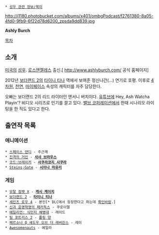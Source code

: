  * [[성우 관련 정보/북미]]

http://i1180.photobucket.com/albums/x401/ombgPodcast/f2761380-8a05-4fd0-9fb9-6f22d78d6200_zpsda9dd839.jpg

'''Ashly Burch'''

[[목차]]
== 소개 ==
[[미국]]의 [[성우]]. [[로스앤젤레스]] 출신.[ http://www.ashlyburch.com/ 공식 홈페이지]

2012년 [[보더랜드 2]]의 [[타이니 티나]] 역에서 보여준 정신나간(...) 연기로 호평. 이후로 [[4차원]], [[천연]], [[마이페이스]] 속성의 캐릭터를 자주 담당한다.

오빠는 보더랜드 2의 리드 라이터인 앤서니 버치이다. [[유튜브]]에 Hey, Ash Watcha Playin'? 비디오 시리즈로 인기를 끌고 있다. [[밸브 코퍼레이션]]에서 한때 시나리오 라이팅을 한 적도 있다고 한다.

== 출연작 목록 ==
=== 애니메이션 ===
 * [[스페이스 댄디]] - 주근깨
 * [[진격의 거인]] - '''[[사샤 브라우스]]'''
 * [[코드:브레이커]] - '''[[사쿠라코지 사쿠라]]'''
 * [[Steins;Gate]] - '''[[시이나 마유리]]'''

=== 게임 ===
 * [[모탈 컴뱃 X]] - '''[[캐시 케이지]]'''
 * [[보더랜드 2]] - '''[[타이니 티나]]'''
 * [[세인츠 로우 4]] - 본인[* DLC에서 등장한다고 하는데 [[확인바람]].]
 * [[신과 운명혁명의 패러독스]] - 쿠로이엘
 * [[에일리언: 식민지 해병대]] - 레이드
 * [[팀 포트리스 2]] - [[폴링 양]]
 * [[페르소나 Q 섀도우 오브 더 래버린스]] - 레이
 * [[Awesomenauts]] - 에일라
